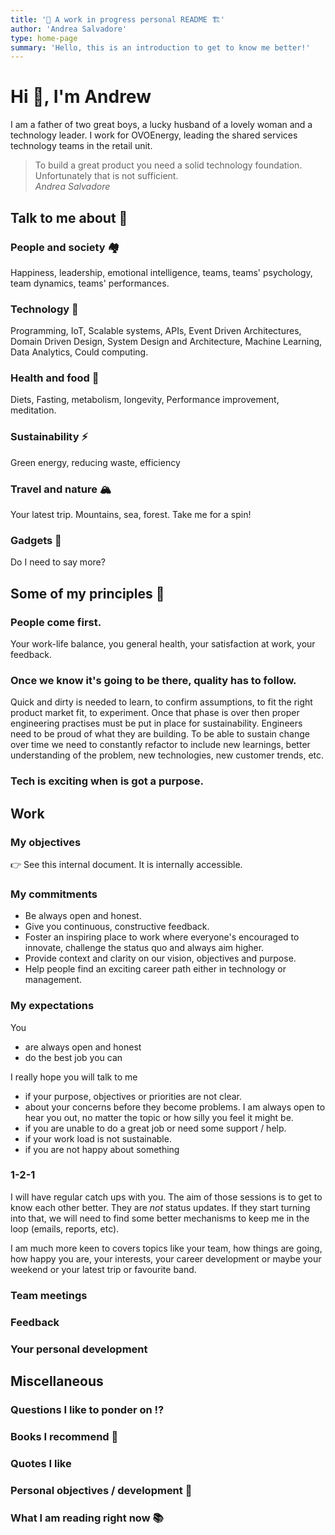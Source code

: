 ```yaml
---
title: '🚧 A work in progress personal README 🏗'
author: 'Andrea Salvadore'
type: home-page
summary: 'Hello, this is an introduction to get to know me better!'
---
```


# Hi 👋, I'm Andrew

I am a father of two great boys, a lucky husband of a lovely woman and a technology leader. I work for OVOEnergy, leading the shared services technology teams in the retail unit. 

> To build a great product you need a solid technology foundation. Unfortunately that is not sufficient. <br/> <i>Andrea Salvadore</i>

## Talk to me about 💬

### People and society 🏘
Happiness, leadership, emotional intelligence, teams, teams' psychology, team dynamics, teams' performances. 

### Technology 🤖
Programming, IoT, Scalable systems, APIs, Event Driven Architectures, Domain Driven Design, System Design and Architecture, Machine Learning, Data Analytics, Could computing.

### Health and food 🥬
Diets, Fasting, metabolism, longevity, Performance improvement, meditation. 

### Sustainability ⚡️
Green energy, reducing waste, efficiency

### Travel and nature 🏔
Your latest trip. Mountains, sea, forest. Take me for a spin!

### Gadgets 🚂
Do I need to say more?

## Some of my principles 🧠

### People come first. 
Your work-life balance, you general health, your satisfaction at work, your feedback.

### Once we know it's going to be there, quality has to follow. 
Quick and dirty is needed to learn, to confirm assumptions, to fit the right product market fit, to experiment. Once that phase is over then proper engineering practises must be put in place for sustainability. Engineers need to be proud of what they are building. To be able to sustain change over time we need to constantly refactor to include new learnings, better understanding of the problem, new technologies, new customer trends, etc.

### Tech is exciting when is got a purpose.


## Work

### My objectives

👉 See this internal document. It is internally accessible.


### My commitments 

- Be always open and honest. 
- Give you continuous, constructive feedback. 
- Foster an inspiring place to work where everyone's encouraged to innovate, challenge the status quo and always aim higher. 
- Provide context and clarity on our vision, objectives and purpose. 
- Help people find an exciting career path either in technology or management.

### My expectations

You

- are always open and honest
- do the best job you can

I really hope you will talk to me 

- if your purpose, objectives or priorities are not clear. 
- about your concerns before they become problems. I am always open to hear you out, no matter the topic or how silly you feel it might be. 
- if you are unable to do a great job or need some support / help. 
- if your work load is not sustainable. 
- if you are not happy about something 

### 1-2-1

I will have regular catch ups with you. The aim of those sessions is to get to know each other better. They are *not* status updates. If they start turning into that, we will need to find some better mechanisms to keep me in the loop (emails, reports, etc).

I am much more keen to covers topics like your team, how things are going, how happy you are, your interests, your career development or maybe your weekend or your latest trip or favourite band.

### Team meetings

### Feedback

### Your personal development

## Miscellaneous 

### Questions I like to ponder on ⁉️

### Books I recommend 📕

### Quotes I like

### Personal objectives / development 🎯

### What I am reading right now 📚

